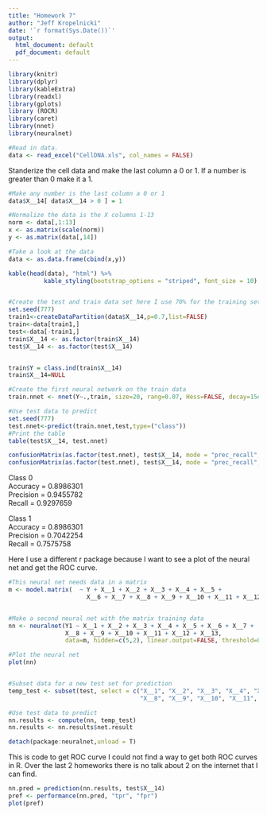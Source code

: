 ```yaml
---
title: "Homework 7"
author: "Jeff Kropelnicki"
date: '`r format(Sys.Date())`'
output:
  html_document: default
  pdf_document: default
---   
```

   
      
```r
library(knitr)
library(dplyr)
library(kableExtra)
library(readxl)
library(gplots)
library (ROCR)
library(caret)
library(nnet)
library(neuralnet)
```   
   
```r
#Read in data.
data <- read_excel("CellDNA.xls", col_names = FALSE)
```   
   
      
Standerize the cell data and make the last column a 0 or 1. If a number is greater than 0 make it a 1.    
```r
#Make any number is the last column a 0 or 1
data$X__14[ data$X__14 > 0 ] = 1

#Normalize the data is the X columns 1-13
norm <- data[,1:13]
x <- as.matrix(scale(norm))
y <- as.matrix(data[,14])

#Take a look at the data
data <- as.data.frame(cbind(x,y))

kable(head(data), "html") %>%
          kable_styling(bootstrap_options = "striped", font_size = 10)


#Create the test and train data set here I use 70% for the training set
set.seed(777)
train1<-createDataPartition(data$X__14,p=0.7,list=FALSE)
train<-data[train1,]
test<-data[-train1,]
train$X__14 <- as.factor(train$X__14)
test$X__14 <- as.factor(test$X__14)


train$Y = class.ind(train$X__14)
train$X__14=NULL
```    
   
      
```r
#Create the first neural network on the train data
train.nnet <- nnet(Y~.,train, size=20, rang=0.07, Hess=FALSE, decay=15e-4, maxit=250, softmax = T, entropy=TRUE)

#Use test data to predict 
set.seed(777)
test.nnet<-predict(train.nnet,test,type=("class"))
#Print the table
table(test$X__14, test.nnet)

confusionMatrix(as.factor(test.nnet), test$X__14, mode = "prec_recall", positive="0")
confusionMatrix(as.factor(test.nnet), test$X__14, mode = "prec_recall", positive="1")
```   
Class 0   
Accuracy = 0.8986301  
Precision = 0.9455782    
Recall = 0.9297659   
   
Class 1   
Accuracy = 0.8986301   
Precision = 0.7042254          
Recall = 0.7575758  
   
Here I use a different r package because I want to see a plot of the neural net and get the ROC curve.      
```r
#This neural net needs data in a matrix
m <- model.matrix(  ~ Y + X__1 + X__2 + X__3 + X__4 + X__5 + 
                      X__6 + X__7 + X__8 + X__9 + X__10 + X__11 + X__12 + X__13, data=train)


#Make a second neural net with the matrix training data
nn <- neuralnet(Y1 ~ X__1 + X__2 + X__3 + X__4 + X__5 + X__6 + X__7 + 
                X__8 + X__9 + X__10 + X__11 + X__12 + X__13, 
                data=m, hidden=c(5,2), linear.output=FALSE, threshold=0.01)

#Plot the neural net
plot(nn)


#Subset data for a new test set for prediction
temp_test <- subset(test, select = c("X__1", "X__2", "X__3", "X__4", "X__5", "X__6", "X__7", 
                                     "X__8", "X__9", "X__10", "X__11", "X__12", "X__13"))

#Use test data to predict 
nn.results <- compute(nn, temp_test)
nn.results <- nn.results$net.result

detach(package:neuralnet,unload = T)
```   
   
 
 
This is code to get ROC curve I could not find a way to get both ROC curves in R. Over the last 2 homeworks there is no talk about 2 on the internet that I can find.       
```r
nn.pred = prediction(nn.results, test$X__14)
pref <- performance(nn.pred, "tpr", "fpr")
plot(pref)
```













